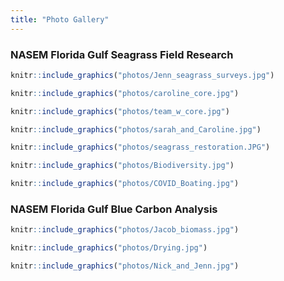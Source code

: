 ```yaml
---
title: "Photo Gallery"
---
```

    
### NASEM Florida Gulf Seagrass Field Research

```r
knitr::include_graphics("photos/Jenn_seagrass_surveys.jpg")
```

```r
knitr::include_graphics("photos/caroline_core.jpg")
```

```r
knitr::include_graphics("photos/team_w_core.jpg")
```

```r
knitr::include_graphics("photos/sarah_and_Caroline.jpg")
```


```r
knitr::include_graphics("photos/seagrass_restoration.JPG")
```



```r
knitr::include_graphics("photos/Biodiversity.jpg")
```

```r
knitr::include_graphics("photos/COVID_Boating.jpg")
```

   
### NASEM Florida Gulf Blue Carbon Analysis

```r
knitr::include_graphics("photos/Jacob_biomass.jpg")
```

```r
knitr::include_graphics("photos/Drying.jpg")
```

```r
knitr::include_graphics("photos/Nick_and_Jenn.jpg")
```
